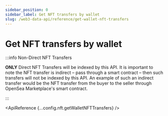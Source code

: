 ```yaml
---
sidebar_position: 0
sidebar_label: Get NFT transfers by wallet
slug: /web3-data-api/reference/get-wallet-nft-transfers
---
```



# Get NFT transfers by wallet

:::info Non-Direct NFT Transfers

**ONLY** Direct NFT Transfers will be indexed by this API. It is important to note the NFT transfer is indirect – pass through a smart contract – then such transfers will not be indexed by this API. An example of such an indirect transfer would be the NFT transfer from the buyer to the seller through OpenSea Marketplace's smart contract.

:::

<ApiReference {...config.nft.getWalletNFTTransfers} />
